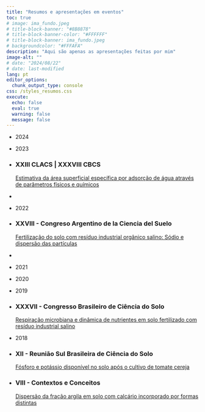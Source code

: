 ```yaml
---
title: "Resumos e apresentações em eventos"
toc: true
# image: ima_fundo.jpeg
# title-block-banner: "#8B8878"
# title-block-banner-color: "#FFFFFF"
# title-block-banner: ima_fundo.jpeg
# backgroundcolor: "#FFFAFA"
description: "Aqui são apenas as apresentações feitas por mim"
image-alt: ""
# date: "2024/08/22"
# date: last-modified
lang: pt
editor_options: 
  chunk_output_type: console
css: /styles_resumos.css
execute: 
  echo: false
  eval: true
  warning: false
  message: false
---
```


<ul class="linha-do-tempo">
<div class="marcador"></div>
<li class="ano"><p>2024</p></li>
 
<li class="ano"><p>2023</p></li>
	
<li class='item' href="#">
<h3> XXIII CLACS | XXXVIII CBCS </h3>
<p>[Estimativa da área superficial específica por adsorção de água através de parâmetros físicos e químicos](trabalho_pos/resumos/sbcs_2023/gustavo/trab1.qmd)</p> 
</li>

<li class='item' href="#">
<p></p> 
</li>

	
<li class="ano"><p>2022</p></li>
 
<li class='item' href="#">
<h3> XXVIII - Congreso Argentino de la Ciencia del Suelo </h3>
<p>[Fertilização do solo com resíduo industrial orgânico salino: Sódio e dispersão das partículas](trabalho_pos/resumos/cacs_2022/gustavo/trab1.qmd)</p> 
</li>

<li class='item' href="#">
<p></p> 
</li> 

<li class="ano"><p>2021</p></li>

<li class="ano"><p>2020</p></li>
 
<li class="ano"><p>2019</p></li>
 
<li class='item' href="#">
<h3> XXXVII - Congresso Brasileiro de Ciência do Solo </h3>
<p>[Respiração microbiana e dinâmica de nutrientes em solo fertilizado com resíduo industrial salino](trabalho_pos/resumos/sbcs_2019/gustavo/trab1.qmd)</p> 
</li> 

<li class="ano"><p>2018</p></li>
 
<li class='item' href="#">
<h3> XII - Reunião Sul Brasileira de Ciência do Solo </h3>
<p>[Fósforo e potássio disponível no solo após o cultivo de tomate cereja](trabalho_pos/resumos/rsbcs_2018/gustavo/trab1.qmd)</p> 
</li>

<li class='item' href="#">
<h3> VIII - Contextos e Conceitos </h3>
<p>[Dispersão da fração argila em solo com calcário incorporado por formas distintas](trabalho_pos/resumos/contexto_2018/gustavo/trab1.qmd)</p> 
</li>


</ul>

<!-- Por Amanda Lemos - amandalemos.com -->
